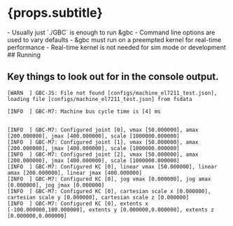 
# {props.subtitle}
<Tldr>
    - Usually just `./GBC` is enough to run &gbc
    - Command line options are used to vary defaults
    - &gbc must run on a preempted kernel for real-time performance
    - Real-time kernel is not needed for sim mode or development
</Tldr>
## Running
<RunGbc/>


## Key things to look out for in the console output.


```text
[WARN  ] GBC-JS: File not found [configs/machine_el7211_test.json], loading file [configs/machine_el7211_test.json] from fsdata
```


```text
[INFO  ] GBC-M7: Machine bus cycle time is [4] ms
```


```text

[INFO  ] GBC-M7: Configured joint [0], vmax [50.000000], amax [200.000000], jmax [400.000000], scale [1000000.000000]
[INFO  ] GBC-M7: Configured joint [1], vmax [50.000000], amax [200.000000], jmax [400.000000], scale [1000000.000000]
[INFO  ] GBC-M7: Configured joint [2], vmax [50.000000], amax [200.000000], jmax [400.000000], scale [1000000.000000]
[INFO  ] GBC-M7: Configured KC [0], linear vmax [50.000000], linear amax [200.000000], linear jmax [400.000000]
[INFO  ] GBC-M7: Configured KC [0], jog vmax [0.000000], jog amax [0.000000], jog jmax [0.000000]
[INFO  ] GBC-M7: Configured KC [0], cartesian scale x [0.000000], cartesian scale y [0.000000], cartesian scale z [0.000000]
[INFO  ] GBC-M7: Configured KC [0], extents x [-100.000000,100.000000], extents y [0.000000,0.000000], extents z [0.000000,0.000000]
```
